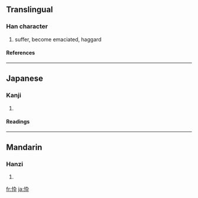 {{see|悴}}

==Translingual==
===Han character===
{{Han char|rn=61|rad=心|as=04|sn=7|four=|canj=心大弓十 (PKNJ)}}
# suffer, become emaciated, haggard
====References====
{{Han ref|kx=0378.120|dkj=10381|dj=0706.120|hdz=42277.150|uh=5FF0|ud=24560}}
----
==Japanese==
===Kanji===
{{ja-kanji|grade=|rs=心04}}
# {{defn|Japanese}} 
====Readings====
{{ja-readings|on=[[すい]] (sui)|kun=[[せがれ]] (segare)}}
----
==Mandarin==
===Hanzi===
{{cmn-hanzi|pin=[[cuì]] ([[cui4]])|wg=ts'ui<sup>4</sup>}}
# {{defn|Mandarin}}

[[fr:忰]]
[[ja:忰]]